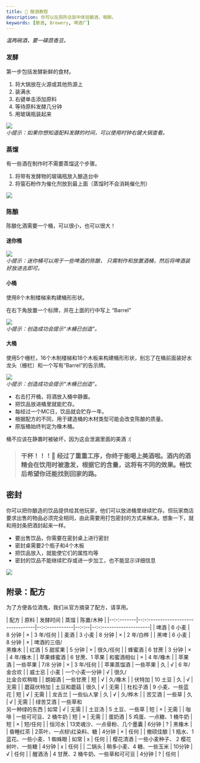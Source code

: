 ```yaml
---
title: 🍺 酿酒教程
description: 你可以在厕所总部中体验酿酒，喝醉。
keywords: [酿酒, Brewery, 啤酒厂]
---
```


*温两碗酒，要一碟茴香豆。*

### 发酵

第一步包括发酵新鲜的食材。

1. 将大锅放在火源或其他热源上
2. 装满水
3. 右键单击添加原料
4. 等待原料发酵几分钟
5. 用玻璃瓶装起来

![](/img/guide/brewery/1.png)  
*小提示：如果你想知道配料发酵的时间，可以使用时钟右键大锅查看。*

### 蒸馏

有一些酒在制作时不需要蒸馏这个步骤。

1. 将带有发酵物的玻璃瓶放入酿造台中
2. 将萤石粉作为催化剂放到最上面（蒸馏时不会消耗催化剂）

![](/img/guide/brewery/2.png)

### 陈酿

陈酿化酒需要一个桶，可以很小，也可以很大！

#### 迷你桶

![](/img/guide/brewery/mini.png)  
*小提示：迷你桶可以用于一些啤酒的陈酿， 只需制作和放置酒桶，然后将啤酒装好放进去即可。*

#### 小桶

使用8个木制楼梯来构建桶形形状。

在右下角放置一个标牌，并在上面的行中写上 “Barrel”

![](/img/guide/brewery/3.png)  
*小提示：创造成功会提示“木桶已创造”。*

#### 大桶

使用5个栅栏，16个木制楼梯和18个木板来构建桶形形状，别忘了在桶前面装好水龙头（栅栏）和一个写有“Barrel”的告示牌。

![](/img/guide/brewery/4.png)  
*小提示：创造成功会提示“木桶已创造”。*

- 右击打开桶，将酒放入桶中静置。  
- 把饮品放进桶里就能贮存。
- 每经过一个MC日，饮品就会贮存一年。
- 根据配方的不同，用于建造桶的木材类型可能会改变陈酿的质量。
- 原版桶始终判定为橡木桶。

桶不应该在静置时被破坏，因为这会泄漏里面的美酒 :(

> ### 干杯！！！:beers: 经过了重重工序，你终于能喝上美酒啦。酒内的酒精会在饮用时被激发，根据它的含量，这将有不同的效果。畅饮后希望你还能找到回家的路。

## 密封

你可以把你酿造的饮品提供给其他玩家，他们可以放进桶里继续贮存。但玩家商店要求出售的物品必须完全相同，由此需要用打包密封的方式来解决。想象一下，就和用封条把酒封起来一样。

- 要出售饮品，你需要在密封桌上进行密封
- 密封桌需要2个瓶子和4个木板
- 把饮品放入，就能使它们的属性均等
- 密封的饮品不能继续贮存或进一步加工，也不能显示详细信息

![](/img/guide/brewery/Sealing_Tble.png)

## 附录：配方

为了方便各位酒鬼，我们从官方摘录了配方，请享用。

| 配方       | 原料                               | 发酵时间       | 蒸馏  | 陈置/木种               |
|--:-:-------|--:-:-------------------------------|--:-:-----------|--:-:--|--:-:--------------------|
| 啤酒       | 6 小麦                             | 8 分钟         | ×     | 3 年/任何               |
| 麦酒       | 3 小麦                             | 8 分钟         | ×     | 2 年/白桦               |
| 黑啤       | 6 小麦                             | 8 分钟         | ×     | 啤酒的三倍/<br />黑橡木 |
| 红酒       | 5 甜浆果                           | 5 分钟         | ×     | 很久/任何               |
| 蜂蜜酒     | 6 甘蔗                             | 3 分钟         | ×     | 4 年/橡木               |
| 苹果蜂蜜酒 | 6 甘蔗、1 苹果                     | 和蜜酒相似     | ×     | 4 年/橡木               |
| 苹果酒     | 一些苹果                           | 7/8 分钟       | ×     | 3 年/任何               |
| 苹果蒸馏酒 | 一些苹果                           | 久             | √    | 6 年/金合欢             |
| 威士忌     | 小麦                               | 一个小麦一分钟 | √    | 很久/<br />比金合欢稍暗 |
| 朗姆酒     | 一些甘蔗                           | 短             | √    | 久/橡木                 |
| 伏特加     | 10 土豆                            | 久             | √    | 无需                    |
| 蘑菇伏特加 | 土豆和蘑菇                         | 很久           | √    | 无需                    |
| 杜松子酒   | 9 小麦、一些蓝花                   | 短             | √    | 无需                    |
| 龙舌兰     | 一些仙人掌                         | 久             | √    | 久/桦木                 |
| 苦艾酒     | 一些草                             | 久             | √    | 无需                    |
| 绿苦艾酒   | 一些草和<br />另一种绿的东西       | 如常           | √    | 无需                    |
| 土豆汤     | 5 土豆、一些草                     | 短             | ×     | 无需                    |
| 咖啡       | 一些可可豆、2 桶牛奶               | 短             | ×     | 无需                    |
| 蛋奶酒     | 5 鸡蛋、一点糖、1 桶牛奶           | 短             | ×     | 短/任何                 |
| 恒河水     | 13灵魂沙、一点骨粉、几个墨囊       | 6分钟          | ?     | 黑橡木                  |
| 昏睡红茶   | 2茶叶、一点棕\红染料、糖           | 4分钟          | ×     | 任何                    |
| 撤硕佳酿   | 1 瓶水、1 蓝花、一些小麦、1 蜘蛛眼 | 如常           | x     | 任何                    |
| 樱花清酒   | 一些小麦种子、 2 樱花树叶、一些糖  | 4分钟          | x     | 任何                    |
| 二锅头     | 稍多小麦、4 糖、一些玉米           | 10分钟         | √    | 任何                    |
|  醒酒汤    | 4 甘蔗、2 桶牛奶、一些草和可可豆   |  4分钟          |  ?  |  任何                    |
